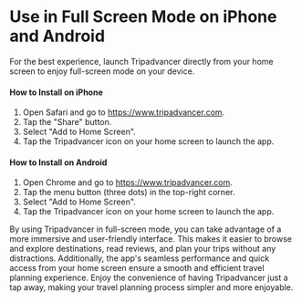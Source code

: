 # Use in Full Screen Mode on iPhone and Android

For the best experience, launch Tripadvancer directly from your home screen to enjoy full-screen mode on your device.

#### How to Install on iPhone

1. Open Safari and go to https://www.tripadvancer.com.
2. Tap the "Share" button.
3. Select "Add to Home Screen".
4. Tap the Tripadvancer icon on your home screen to launch the app.

#### How to Install on Android

1. Open Chrome and go to https://www.tripadvancer.com.
2. Tap the menu button (three dots) in the top-right corner.
3. Select "Add to Home Screen".
4. Tap the Tripadvancer icon on your home screen to launch the app.

By using Tripadvancer in full-screen mode, you can take advantage of a more immersive and user-friendly interface. This makes it easier to browse and explore destinations, read reviews, and plan your trips without any distractions. Additionally, the app's seamless performance and quick access from your home screen ensure a smooth and efficient travel planning experience. Enjoy the convenience of having Tripadvancer just a tap away, making your travel planning process simpler and more enjoyable.